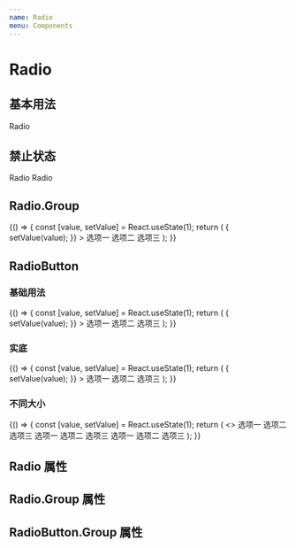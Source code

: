 ```yaml
---
name: Radio
menu: Components
---
```



# Radio

## 基本用法

<Playground>
  <Radio>Radio</Radio>
</Playground>

## 禁止状态

<Playground>
  <Radio disabled>Radio</Radio>
  <Radio checked disabled>
    Radio
  </Radio>
</Playground>

## Radio.Group

<Playground>
  {() => {
    const [value, setValue] = React.useState(1);
    return (
      <Radio.Group
        value={value}
        onChange={(value) => {
          setValue(value);
        }}
      >
        <Radio value={1}>选项一</Radio>
        <Radio value={2}>选项二</Radio>
        <Radio value={3} disabled>
          选项三
        </Radio>
      </Radio.Group>
    );
  }}
</Playground>

## RadioButton

### 基础用法

<Playground>
  {() => {
    const [value, setValue] = React.useState(1);
    return (
      <RadioButton.Group
        value={value}
        onChange={(value) => {
          setValue(value);
        }}
      >
        <RadioButton value={1}>选项一</RadioButton>
        <RadioButton value={2}>选项二</RadioButton>
        <RadioButton value={3} disabled>
          选项三
        </RadioButton>
      </RadioButton.Group>
    );
  }}
</Playground>

### 实底

<Playground>
  {() => {
    const [value, setValue] = React.useState(1);
    return (
      <RadioButton.Group
        variant="solid"
        value={value}
        onChange={(value) => {
          setValue(value);
        }}
      >
        <RadioButton value={1}>选项一</RadioButton>
        <RadioButton value={2}>选项二</RadioButton>
        <RadioButton value={3} disabled>
          选项三
        </RadioButton>
      </RadioButton.Group>
    );
  }}
</Playground>

### 不同大小

<Playground>
  {() => {
    const [value, setValue] = React.useState(1);
    return (
      <>
        <RadioButton.Group size="large">
          <RadioButton value={1}>选项一</RadioButton>
          <RadioButton value={2}>选项二</RadioButton>
          <RadioButton value={3}>选项三</RadioButton>
        </RadioButton.Group>
        <RadioButton.Group size="normal">
          <RadioButton value={1}>选项一</RadioButton>
          <RadioButton value={2}>选项二</RadioButton>
          <RadioButton value={3}>选项三</RadioButton>
        </RadioButton.Group>
        <RadioButton.Group size="small">
          <RadioButton value={1}>选项一</RadioButton>
          <RadioButton value={2}>选项二</RadioButton>
          <RadioButton value={3}>选项三</RadioButton>
        </RadioButton.Group>
      </>
    );
  }}
</Playground>

## Radio 属性

<Props of={Radio} />

## Radio.Group 属性

<Props of={Radio.Group} />

## RadioButton.Group 属性

<Props of={RadioButton.Group} />
